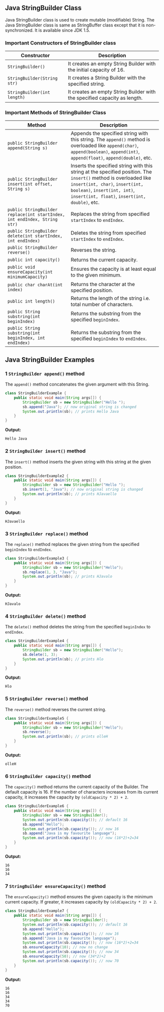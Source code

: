 ## Java StringBuilder Class

Java StringBuilder class is used to create mutable (modifiable) String. The Java StringBuilder class is same as StringBuffer class except that it is non-synchronized. It is available since JDK 1.5.

### Important Constructors of StringBuilder class

| Constructor | Description |
|------------|-------------|
| `StringBuilder()` | It creates an empty String Builder with the initial capacity of 16. |
| `StringBuilder(String str)` | It creates a String Builder with the specified string. |
| `StringBuilder(int length)` | It creates an empty String Builder with the specified capacity as length. |

### Important Methods of StringBuilder Class

| Method | Description |
|--------|-------------|
| `public StringBuilder append(String s)` | Appends the specified string with this string. The `append()` method is overloaded like `append(char)`, `append(boolean)`, `append(int)`, `append(float)`, `append(double)`, etc. |
| `public StringBuilder insert(int offset, String s)` | Inserts the specified string with this string at the specified position. The `insert()` method is overloaded like `insert(int, char)`, `insert(int, boolean)`, `insert(int, int)`, `insert(int, float)`, `insert(int, double)`, etc. |
| `public StringBuilder replace(int startIndex, int endIndex, String str)` | Replaces the string from specified `startIndex` to `endIndex`. |
| `public StringBuilder delete(int startIndex, int endIndex)` | Deletes the string from specified `startIndex` to `endIndex`. |
| `public StringBuilder reverse()` | Reverses the string. |
| `public int capacity()` | Returns the current capacity. |
| `public void ensureCapacity(int minimumCapacity)` | Ensures the capacity is at least equal to the given minimum. |
| `public char charAt(int index)` | Returns the character at the specified position. |
| `public int length()` | Returns the length of the string i.e. total number of characters. |
| `public String substring(int beginIndex)` | Returns the substring from the specified `beginIndex`. |
| `public String substring(int beginIndex, int endIndex)` | Returns the substring from the specified `beginIndex` to `endIndex`. |

## Java StringBuilder Examples

### 1 `StringBuilder append()` method
The `append()` method concatenates the given argument with this String.

```java
class StringBuilderExample {  
    public static void main(String args[]) {  
        StringBuilder sb = new StringBuilder("Hello ");  
        sb.append("Java"); // now original string is changed  
        System.out.println(sb); // prints Hello Java  
    }  
}
```
**Output:**
```
Hello Java
```

### 2 `StringBuilder insert()` method
The `insert()` method inserts the given string with this string at the given position.

```java
class StringBuilderExample2 {  
    public static void main(String args[]) {  
        StringBuilder sb = new StringBuilder("Hello ");  
        sb.insert(1, "Java"); // now original string is changed  
        System.out.println(sb); // prints HJavaello  
    }  
}
```
**Output:**
```
HJavaello
```

### 3 `StringBuilder replace()` method
The `replace()` method replaces the given string from the specified `beginIndex` to `endIndex`.

```java
class StringBuilderExample3 {  
    public static void main(String args[]) {  
        StringBuilder sb = new StringBuilder("Hello");  
        sb.replace(1, 3, "Java");  
        System.out.println(sb); // prints HJavalo  
    }  
}
```
**Output:**
```
HJavalo
```

### 4 `StringBuilder delete()` method
The `delete()` method deletes the string from the specified `beginIndex` to `endIndex`.

```java
class StringBuilderExample4 {  
    public static void main(String args[]) {  
        StringBuilder sb = new StringBuilder("Hello");  
        sb.delete(1, 3);  
        System.out.println(sb); // prints Hlo  
    }  
}
```
**Output:**
```
Hlo
```

### 5 `StringBuilder reverse()` method
The `reverse()` method reverses the current string.

```java
class StringBuilderExample5 {  
    public static void main(String args[]) {  
        StringBuilder sb = new StringBuilder("Hello");  
        sb.reverse();  
        System.out.println(sb); // prints olleH  
    }  
}
```
**Output:**
```
olleH
```

### 6 `StringBuilder capacity()` method
The `capacity()` method returns the current capacity of the Builder. The default capacity is 16. If the number of characters increases from its current capacity, it increases the capacity by `(oldCapacity * 2) + 2`.

```java
class StringBuilderExample6 {  
    public static void main(String args[]) {  
        StringBuilder sb = new StringBuilder();  
        System.out.println(sb.capacity()); // default 16  
        sb.append("Hello");  
        System.out.println(sb.capacity()); // now 16  
        sb.append("Java is my favourite language");  
        System.out.println(sb.capacity()); // now (16*2)+2=34  
    }  
}
```
**Output:**
```
16
16
34
```

### 7 `StringBuilder ensureCapacity()` method
The `ensureCapacity()` method ensures the given capacity is the minimum current capacity. If greater, it increases capacity by `(oldCapacity * 2) + 2`.

```java
class StringBuilderExample7 {  
    public static void main(String args[]) {  
        StringBuilder sb = new StringBuilder();  
        System.out.println(sb.capacity()); // default 16  
        sb.append("Hello");  
        System.out.println(sb.capacity()); // now 16  
        sb.append("Java is my favourite language");  
        System.out.println(sb.capacity()); // now (16*2)+2=34  
        sb.ensureCapacity(10); // now no change  
        System.out.println(sb.capacity()); // now 34  
        sb.ensureCapacity(50); // now (34*2)+2  
        System.out.println(sb.capacity()); // now 70  
    }  
}
```
**Output:**
```
16
16
34
34
70